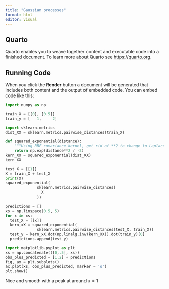 ```yaml
---
title: "Gaussian processes"
format: html
editor: visual
---
```


## Quarto

Quarto enables you to weave together content and executable code into a finished document. To learn more about Quarto see <https://quarto.org>.

## Running Code

When you click the **Render** button a document will be generated that includes both content and the output of embedded code. You can embed code like this:

```python
import numpy as np
```

```python
train_X = [[0], [0.5]]
train_y = [   1,     2]
```

```python
import sklearn.metrics
dist_XX = sklearn.metrics.pairwise_distances(train_X)
```

```python
def squared_exponential(distance):
    """Using RBF covariance kernel, get rid of **2 to change to Laplaccian"""
    return np.exp(distance**2 / -2)
kern_XX = squared_exponential(dist_XX)
kern_XX
```


```python
test_X = [[1]]
X = train_X + test_X
print(X)
squared_exponential(
              sklearn.metrics.pairwise_distances(
                X
              ))
```


```python
predictions = []
xs = np.linspace(0.5, 5)
for x in xs:
  test_X = [[x]]
  kern_xX = squared_exponential(
              sklearn.metrics.pairwise_distances(test_X, train_X))
  test_y = kern_xX.dot(np.linalg.inv(kern_XX)).dot(train_y)[0]
  predictions.append(test_y)
```

```python
import matplotlib.pyplot as plt
xs = np.concatenate(([0,.5], xs))
obs_plus_predicted = [1,2] + predictions
fig, ax = plt.subplots()
ax.plot(xs, obs_plus_predicted, marker = 'o')
plt.show()
```
Nice and smooth with a peak at around $x=1$





